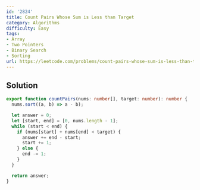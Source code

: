 ```yaml
---
id: '2824'
title: Count Pairs Whose Sum is Less than Target
category: Algorithms
difficulty: Easy
tags:
- Array
- Two Pointers
- Binary Search
- Sorting
url: https://leetcode.com/problems/count-pairs-whose-sum-is-less-than-target
---
```


## Solution

```typescript filename="solution.ts" copy
export function countPairs(nums: number[], target: number): number {
  nums.sort((a, b) => a - b);

  let answer = 0;
  let [start, end] = [0, nums.length - 1];
  while (start < end) {
    if (nums[start] + nums[end] < target) {
      answer += end - start;
      start += 1;
    } else {
      end -= 1;
    }
  }

  return answer;
}
```

